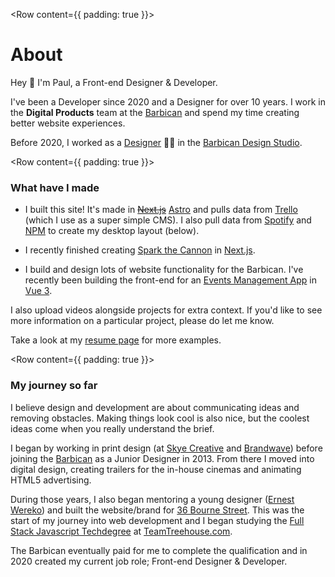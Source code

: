 
<Row content={{ padding: true }}>

# About

Hey 👋 I'm Paul, a Front-end Designer & Developer.

I've been a Developer since 2020 and a Designer for over 10 years. I work in the **Digital Products** team at the [Barbican](https://barbican.org.uk) and spend my time creating better website experiences.

Before 2020, I worked as a [Designer](https://www.creativelivesinprogress.com/article/paul-heading) 👨‍🎨 in the [Barbican Design Studio](https://www.creativelivesinprogress.com/article/barbican).

</Row>

<Row content={{ padding: true }}>

### What have I made

- I built this site! It's made in ~~[Next.js](https://nextjs.org)~~ [Astro](https://astro.build) and pulls data from [Trello](https://trello.com) (which I use as a super simple CMS). I also pull data from [Spotify](https://spotify.com) and [NPM](https://npmjs.com) to create my desktop layout (below).

- I recently finished creating [Spark the Cannon](/project/sparking-the-cannon-with-nextjs/) in [Next.js](https://nextjs.org).

- I build and design lots of website functionality for the Barbican. I've recently been building the front-end for an [Events Management App](/project/organising-spaces-with-graphql) in [Vue 3](https://vuejs.org/).

I also upload videos alongside projects for extra context. If you'd like to see more information on a particular project, please do let me know.

Take a look at my [resume page](/resume) for more examples.

</Row>

<Row content={{ padding: true }}>

### My journey so far

I believe design and development are about communicating ideas and removing obstacles. Making things look cool is also nice, but the coolest ideas come when you really understand the brief.

I began by working in print design (at [Skye Creative](http://www.skyecreative.co.uk/) and [Brandwave](https://brandwavemarketing.com/)) before joining the [Barbican](https://en.wikipedia.org/wiki/Barbican_Centre) as a Junior Designer in 2013. From there I moved into digital design, creating trailers for the in-house cinemas and animating HTML5 advertising.

During those years, I also began mentoring a young designer ([Ernest Wereko](https://www.ernestwereko.com/)) and built the website/brand for [36 Bourne Street](/project/selling-designer-fabric-with-wordpress/). This was the start of my journey into web development and I began studying the [Full Stack Javascript Techdegree](https://teamtreehouse.com/plans) at [TeamTreehouse.com](https://teamtreehouse.com).

The Barbican eventually paid for me to complete the qualification and in 2020 created my current job role; Front-end Designer & Developer.

</Row>
